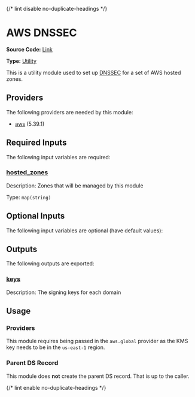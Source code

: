 {/* lint disable no-duplicate-headings */}

# AWS DNSSEC

**Source Code:** [Link](https://github.com/Panfactum/stack/tree/__currentPanfactumVersion__/packages/infrastructure/aws_dnssec)

**Type:** [Utility](/docs/reference/infrastructure-modules/overview)

This is a utility module used to set up [DNSSEC](https://developers.cloudflare.com/dns/dnssec/) for a set of AWS hosted zones.

## Providers

The following providers are needed by this module:

* [aws](https://registry.terraform.io/providers/hashicorp/aws/5.39.1/docs) (5.39.1)

## Required Inputs

The following input variables are required:

### <a name="input_hosted_zones" /> [hosted\_zones](#input_hosted_zones)

Description: Zones that will be managed by this module

Type: `map(string)`

## Optional Inputs

The following input variables are optional (have default values):

## Outputs

The following outputs are exported:

### <a name="output_keys" /> [keys](#output_keys)

Description: The signing keys for each domain

## Usage

### Providers

This module requires being passed in the `aws.global` provider
as the KMS key needs to be in the `us-east-1` region.

### Parent DS Record

This module does **not** create the parent DS record. That is up
to the caller.

{/* lint enable no-duplicate-headings */}
